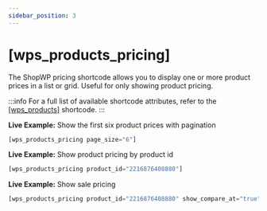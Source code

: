 ```yaml
---
sidebar_position: 3
---
```


# [wps_products_pricing]

The ShopWP pricing shortcode allows you to display one or more product prices in a list or grid. Useful for only showing product pricing.

:::info
For a full list of available shortcode attributes, refer to the [[wps_products]](/shortcodes/wps_products) shortcode.
:::

<p className='live-example-heading'>
	<strong>Live Example:</strong> Show the first six product prices with
	pagination
</p>

```js
[wps_products_pricing page_size="6"]
```

<p className='live-example-heading'>
	<strong>Live Example:</strong> Show product pricing by product id
</p>

```js
[wps_products_pricing product_id="2216876408880"]
```

<p className='live-example-heading'>
	<strong>Live Example:</strong> Show sale pricing
</p>

```js
[wps_products_pricing product_id="2216876408880" show_compare_at="true"]
```
